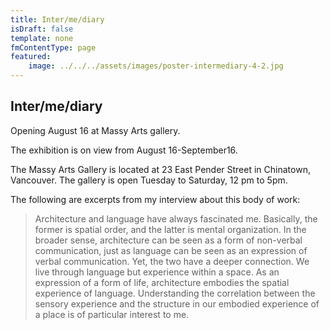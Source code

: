 ```yaml
---
title: Inter/me/diary
isDraft: false
template: none
fmContentType: page
featured:
    image: ../../../assets/images/poster-intermediary-4-2.jpg
---
```


## Inter/me/diary

Opening August 16 at  Massy Arts gallery.

The exhibition is on view from August 16-September16.

The Massy Arts Gallery is located at 23 East Pender Street in Chinatown, Vancouver.
The gallery is open Tuesday to Saturday, 12 pm to 5pm.

 The following are excerpts from my interview about this body of work: 

> Architecture and language have always fascinated me. Basically, the former is spatial order, and the latter is mental organization. In the broader sense, architecture can be seen as a form of non-verbal communication, just as language can be seen as an expression of verbal communication. Yet, the two have a deeper connection. We live through language but experience within a space. As an expression of a form of life, architecture embodies the spatial experience of language. Understanding the correlation between the sensory experience and the structure in our embodied experience of a place is of particular interest to me.

